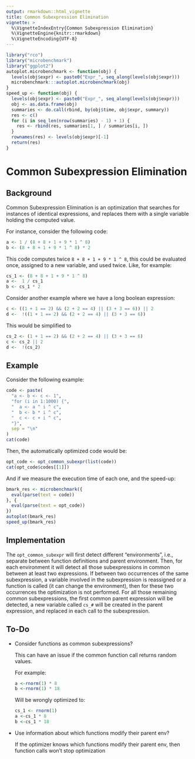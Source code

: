 ```yaml
---
output: rmarkdown::html_vignette
title: Common Subexpression Elimination
vignette: >
  %\VignetteIndexEntry{Common Subexpression Elimination}
  %\VignetteEngine{knitr::rmarkdown}
  %\VignetteEncoding{UTF-8}
---
```


```r
library("rco")
library("microbenchmark")
library("ggplot2")
autoplot.microbenchmark <- function(obj) {
  levels(obj$expr) <- paste0("Expr_", seq_along(levels(obj$expr)))
  microbenchmark:::autoplot.microbenchmark(obj)
}
speed_up <- function(obj) {
  levels(obj$expr) <- paste0("Expr_", seq_along(levels(obj$expr)))
  obj <- as.data.frame(obj)
  summaries <- do.call(rbind, by(obj$time, obj$expr, summary))
  res <- c()
  for (i in seq_len(nrow(summaries) - 1) + 1) {
    res <- rbind(res, summaries[1, ] / summaries[i, ])
  }
  rownames(res) <- levels(obj$expr)[-1]
  return(res)
}
```

# Common Subexpression Elimination

## Background

Common Subexpression Elimination is an optimization that searches for instances of identical expressions, and replaces them with a single variable holding the computed value.

For instance, consider the following code:

```r
a <- 1 / (8 + 8 + 1 + 9 * 1 ^ 8)
b <- (8 + 8 + 1 + 9 * 1 ^ 8) * 2
```

This code computes twice `8 + 8 + 1 + 9 * 1 ^ 8`, this could be evaluated once, assigned to a new variable, and used twice. Like, for example:

```r
cs_1 <- (8 + 8 + 1 + 9 * 1 ^ 8)
a <-  1 / cs_1
b <- cs_1 * 2
```

Consider another example where we have a long boolean expression:

```r
c <- ((1 + 1 == 2) && (2 + 2 == 4) || (3 + 3 == 6)) || 2
d <-  !((1 + 1 == 2) && (2 + 2 == 4) || (3 + 3 == 6))
```

This would be simplified to

```r
cs_2 <- (1 + 1 == 2) && (2 + 2 == 4) || (3 + 3 == 6)
c <- cs_2 || 2
d <-  !(cs_2)
```

## Example

Consider the following example:

```r
code <- paste(
  "a <- b <- c <- 1",
  "for (i in 1:1000) {",
  "  a <- a ^ i ^ c",
  "  b <- b * i ^ c",
  "  c <- c + i ^ c",
  "}",
  sep = "\n"
)
cat(code)
```

Then, the automatically optimized code would be:

```r
opt_code <- opt_common_subexpr(list(code))
cat(opt_code$codes[[1]])
```

And if we measure the execution time of each one, and the speed-up:

```r
bmark_res <- microbenchmark({
  eval(parse(text = code))
}, {
  eval(parse(text = opt_code))
})
autoplot(bmark_res)
speed_up(bmark_res)
```

## Implementation

The `opt_common_subexpr` will first detect different "environments", i.e., separate between function definitions and parent environment. Then, for each environment it will detect all those subexpressions in common between at least two expressions. If between two occurrences of the same subexpression, a variable involved in the subexpression is reassigned or a function is called (it can change the environment), then for these two occurrences the optimization is not performed. For all those remaining common subexpressions, the first common parent expression will be detected, a new variable called `cs_#` will be created in the parent expression, and replaced in each call to the subexpression.

## To-Do

* Consider functions as common subexpressions?
  
  This can have an issue if the common function call returns random values.
  
  For example:
  
  ```r
  a <-rnorm(1) * 8
  b <-rnorm(1) * 18
  ```
  
  Will be wrongly optimized to:
  
  ```r
  cs_1 <- rnorm(1)
  a <-cs_1 * 8
  b <-cs_1 * 18
  ```

* Use information about which functions modify their parent env?
  
  If the optimizer knows which functions modify their parent env, then function
  calls won't stop optimization
